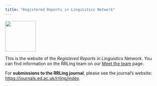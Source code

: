 ```yaml
---
title: "Registered Reports in Linguistics Network"
---
```


![](img/rrling-logo-bg.png){fig-align="center" width="100"}

This is the website of the *Registered Reports in Linguistics* Network. You can find information on the RRLing team on our [Meet the team](team.qmd) page.

For **submissions to the RRLing journal**, please see the journal's website: <https://journals.ed.ac.uk/rrling/index>.